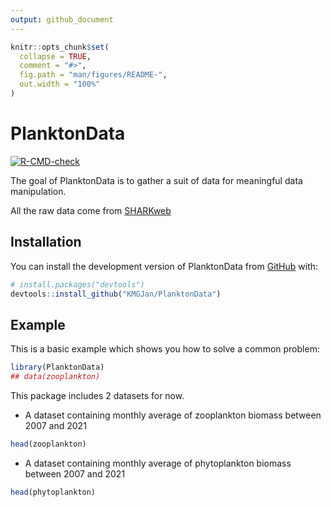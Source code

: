 ```yaml
---
output: github_document
---
```


<!-- README.md is generated from README.Rmd. Please edit that file -->

```r
knitr::opts_chunk$set(
  collapse = TRUE,
  comment = "#>",
  fig.path = "man/figures/README-",
  out.width = "100%"
)
```

# PlanktonData

<!-- badges: start -->
[![R-CMD-check](https://github.com/KMGJan/PlanktonData/actions/workflows/R-CMD-check.yaml/badge.svg)](https://github.com/KMGJan/PlanktonData/actions/workflows/R-CMD-check.yaml)
<!-- badges: end -->

The goal of PlanktonData is to gather a suit of data for meaningful data manipulation.

All the raw data come from [SHARKweb](https://sharkweb.smhi.se/hamta-data/)

## Installation

You can install the development version of PlanktonData from [GitHub](https://github.com/) with:

``` r
# install.packages("devtools")
devtools::install_github("KMGJan/PlanktonData")
```

## Example

This is a basic example which shows you how to solve a common problem:

```r
library(PlanktonData)
## data(zooplankton)
```

This package includes 2 datasets for now.

* A dataset containing monthly average of zooplankton biomass between 2007 and 2021

```r
head(zooplankton)
```

* A dataset containing monthly average of phytoplankton biomass between 2007 and 2021

```r
head(phytoplankton)
```
